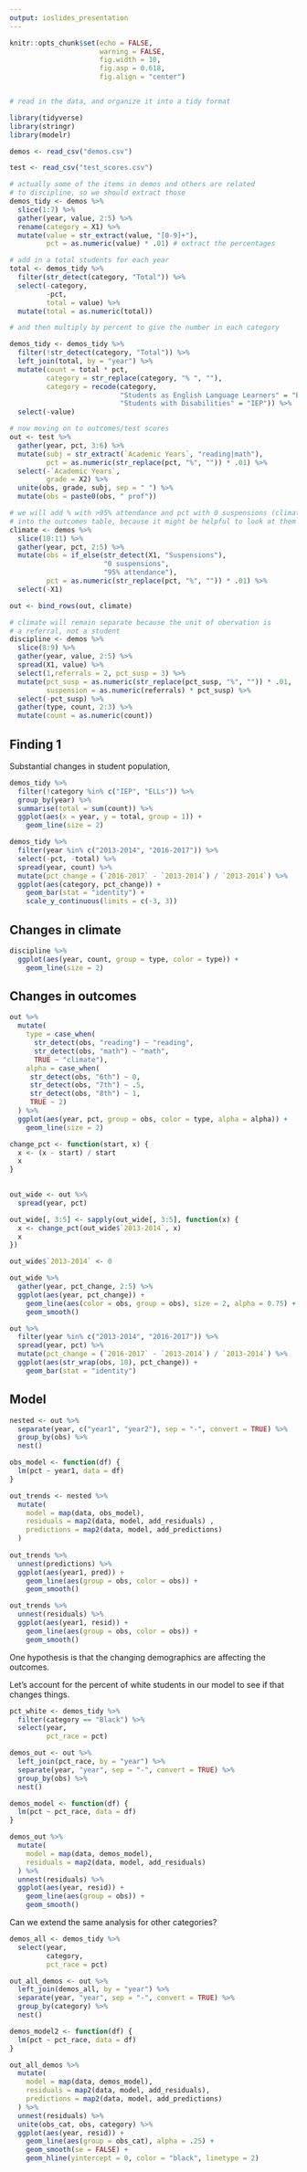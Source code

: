 ```yaml
---
output: ioslides_presentation
---
```


```r

knitr::opts_chunk$set(echo = FALSE,
                      warning = FALSE,
                      fig.width = 10,
                      fig.asp = 0.618,
                      fig.align = "center")


# read in the data, and organize it into a tidy format

library(tidyverse)
library(stringr)
library(modelr)

demos <- read_csv("demos.csv")

test <- read_csv("test_scores.csv")

# actually some of the items in demos and others are related
# to discipline, so we should extract those
demos_tidy <- demos %>% 
  slice(1:7) %>% 
  gather(year, value, 2:5) %>% 
  rename(category = X1) %>% 
  mutate(value = str_extract(value, "[0-9]+"),
         pct = as.numeric(value) * .01) # extract the percentages

# add in a total students for each year
total <- demos_tidy %>% 
  filter(str_detect(category, "Total")) %>% 
  select(-category,
         -pct,
         total = value) %>% 
  mutate(total = as.numeric(total))

# and then multiply by percent to give the number in each category

demos_tidy <- demos_tidy %>% 
  filter(!str_detect(category, "Total")) %>% 
  left_join(total, by = "year") %>% 
  mutate(count = total * pct,
         category = str_replace(category, "% ", ""),
         category = recode(category, 
                           "Students as English Language Learners" = "ELLs",
                           "Students with Disabilities" = "IEP")) %>% 
  select(-value)

# now moving on to outcomes/test scores
out <- test %>% 
  gather(year, pct, 3:6) %>% 
  mutate(subj = str_extract(`Academic Years`, "reading|math"),
         pct = as.numeric(str_replace(pct, "%", "")) * .01) %>% 
  select(-`Academic Years`,
         grade = X2) %>% 
  unite(obs, grade, subj, sep = " ") %>% 
  mutate(obs = paste0(obs, " prof")) 

# we will add % with >95% attendance and pct with 0 suspensions (climate) 
# into the outcomes table, because it might be helpful to look at them together
climate <- demos %>% 
  slice(10:11) %>% 
  gather(year, pct, 2:5) %>% 
  mutate(obs = if_else(str_detect(X1, "Suspensions"), 
                       "0 suspensions", 
                       "95% attendance"),
         pct = as.numeric(str_replace(pct, "%", "")) * .01) %>% 
  select(-X1)

out <- bind_rows(out, climate)

# climate will remain separate because the unit of obervation is
# a referral, not a student
discipline <- demos %>% 
  slice(8:9) %>% 
  gather(year, value, 2:5) %>% 
  spread(X1, value) %>% 
  select(1,referrals = 2, pct_susp = 3) %>% 
  mutate(pct_susp = as.numeric(str_replace(pct_susp, "%", "")) * .01,
         suspension = as.numeric(referrals) * pct_susp) %>% 
  select(-pct_susp) %>% 
  gather(type, count, 2:3) %>% 
  mutate(count = as.numeric(count))

```


## Finding 1

Substantial changes in student population, 


```r
demos_tidy %>% 
  filter(!category %in% c("IEP", "ELLs")) %>% 
  group_by(year) %>% 
  summarise(total = sum(count)) %>% 
  ggplot(aes(x = year, y = total, group = 1)) + 
    geom_line(size = 2)
```


```r
demos_tidy %>% 
  filter(year %in% c("2013-2014", "2016-2017")) %>% 
  select(-pct, -total) %>% 
  spread(year, count) %>% 
  mutate(pct_change = (`2016-2017` - `2013-2014`) / `2013-2014`) %>% 
  ggplot(aes(category, pct_change)) +
    geom_bar(stat = "identity") + 
    scale_y_continuous(limits = c(-3, 3)) 
```

## Changes in climate

```r
discipline %>% 
  ggplot(aes(year, count, group = type, color = type)) + 
    geom_line(size = 2)
```


## Changes in outcomes
```r
out %>% 
  mutate(
    type = case_when(
      str_detect(obs, "reading") ~ "reading",
      str_detect(obs, "math") ~ "math",
      TRUE ~ "climate"),
    alpha = case_when(
     str_detect(obs, "6th") ~ 0,
     str_detect(obs, "7th") ~ .5,
     str_detect(obs, "8th") ~ 1,
     TRUE ~ 2)
  ) %>% 
  ggplot(aes(year, pct, group = obs, color = type, alpha = alpha)) + 
    geom_line(size = 2) 

```

```r
change_pct <- function(start, x) {
  x <- (x - start) / start
  x
}
  

out_wide <- out %>% 
  spread(year, pct)

out_wide[, 3:5] <- sapply(out_wide[, 3:5], function(x) {
  x <- change_pct(out_wide$`2013-2014`, x)
  x
})

out_wide$`2013-2014` <- 0

out_wide %>% 
  gather(year, pct_change, 2:5) %>% 
  ggplot(aes(year, pct_change)) +
    geom_line(aes(color = obs, group = obs), size = 2, alpha = 0.75) + 
    geom_smooth()
```


```r
out %>% 
  filter(year %in% c("2013-2014", "2016-2017")) %>% 
  spread(year, pct) %>% 
  mutate(pct_change = (`2016-2017` - `2013-2014`) / `2013-2014`) %>% 
  ggplot(aes(str_wrap(obs, 10), pct_change)) +
    geom_bar(stat = "identity")
```

## Model

```r

nested <- out %>% 
  separate(year, c("year1", "year2"), sep = "-", convert = TRUE) %>% 
  group_by(obs) %>% 
  nest()

obs_model <- function(df) {
  lm(pct ~ year1, data = df)
}

out_trends <- nested %>% 
  mutate(
    model = map(data, obs_model),
    residuals = map2(data, model, add_residuals) ,
    predictions = map2(data, model, add_predictions)
  )
    
out_trends %>% 
  unnest(predictions) %>% 
  ggplot(aes(year1, pred)) +
    geom_line(aes(group = obs, color = obs)) +
    geom_smooth()

out_trends %>% 
  unnest(residuals) %>% 
  ggplot(aes(year1, resid)) +
    geom_line(aes(group = obs, color = obs)) + 
    geom_smooth()

```

One hypothesis is that the changing demographics are affecting the outcomes.

Let's account for the percent of white students in our model to see if that changes things. 

```r
pct_white <- demos_tidy %>% 
  filter(category == "Black") %>% 
  select(year,
         pct_race = pct)

demos_out <- out %>% 
  left_join(pct_race, by = "year") %>% 
  separate(year, "year", sep = "-", convert = TRUE) %>% 
  group_by(obs) %>% 
  nest()

demos_model <- function(df) {
  lm(pct ~ pct_race, data = df)
}

demos_out %>% 
  mutate(
    model = map(data, demos_model),
    residuals = map2(data, model, add_residuals)
  ) %>% 
  unnest(residuals) %>% 
  ggplot(aes(year, resid)) + 
    geom_line(aes(group = obs)) + 
    geom_smooth()

```

Can we extend the same analysis for other categories? 

```r

demos_all <- demos_tidy %>% 
  select(year,
         category,
         pct_race = pct)

out_all_demos <- out %>% 
  left_join(demos_all, by = "year") %>% 
  separate(year, "year", sep = "-", convert = TRUE) %>% 
  group_by(category) %>% 
  nest()

demos_model2 <- function(df) {
  lm(pct ~ pct_race, data = df)
}

out_all_demos %>% 
  mutate(
    model = map(data, demos_model),
    residuals = map2(data, model, add_residuals),
    predictions = map2(data, model, add_predictions)
  ) %>% 
  unnest(residuals) %>% 
  unite(obs_cat, obs, category) %>% 
  ggplot(aes(year, resid)) +
    geom_line(aes(group = obs_cat), alpha = .25) +
    geom_smooth(se = FALSE) +
    geom_hline(yintercept = 0, color = "black", linetype = 2)

```

